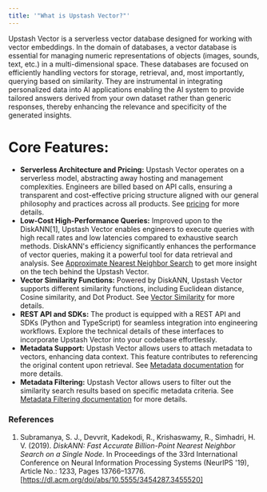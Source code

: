 ```yaml
---
title: '"What is Upstash Vector?"'
---
```

Upstash Vector is a serverless vector database designed for working with vector embeddings.
In the domain of databases, a vector database is essential for managing numeric representations of
objects (images, sounds, text, etc.) in a multi-dimensional space.
These databases are focused on efficiently handling vectors for storage, retrieval, and, most importantly, querying based on similarity.
They are instrumental in integrating personalized data into AI applications
enabling the AI system to provide tailored answers derived from your own dataset rather than generic responses,
thereby enhancing the relevance and specificity of the generated insights.
# Core Features:
- **Serverless Architecture and Pricing:**
Upstash Vector operates on a serverless model, abstracting away hosting and management complexities. Engineers are billed based on API calls,
ensuring a transparent and cost-effective pricing structure aligned with our general philosophy and practices across all products.
See [pricing](https://upstash.com/pricing/vector) for more details.
- **Low-Cost High-Performance Queries:**
Improved upon to the DiskANN[1], Upstash Vector enables engineers to execute queries with high recall rates and low latencies compared to exhaustive search methods.
DiskANN's efficiency significantly enhances the performance of vector queries, making it a powerful tool for data retrieval and analysis.
See [Approximate Nearest Neighbor Search](../features/algorithm) to get more insight on the tech behind the Upstash Vector.
- **Vector Similarity Functions:**
Powered by DiskANN, Upstash Vector supports different similarity functions, including Euclidean distance, Cosine similarity, and Dot Product.
See [Vector Similarity](../features/similarityfunctions) for more details.
- **REST API and SDKs:**
The product is equipped with a REST API and SDKs (Python and TypeScript) for seamless integration into engineering workflows. Explore the technical details of these interfaces to incorporate Upstash Vector into your codebase effortlessly.
- **Metadata Support:**
Upstash Vector allows users to attach metadata to vectors, enhancing data context.
This feature contributes to referencing the original content upon retrieval.
See [Metadata documentation](../features/metadata) for more details.
- **Metadata Filtering:**
Upstash Vector allows users to filter out the similarity search results based on specific metadata criteria.
See [Metadata Filtering documentation](../features/filtering) for more details.
### References
1. Subramanya, S. J., Devvrit, Kadekodi, R., Krishaswamy, R., Simhadri, H. V. (2019). *DiskANN: Fast Accurate Billion-Point Nearest Neighbor Search on a Single Node*. In Proceedings of the 33rd International Conference on Neural Information Processing Systems (NeurIPS '19), Article No.: 1233, Pages 13766–13776. [https://dl.acm.org/doi/abs/10.5555/3454287.3455520]